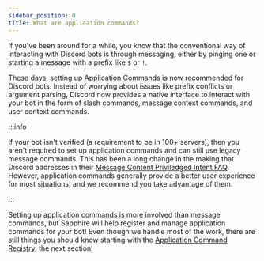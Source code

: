 ```yaml
---
sidebar_position: 0
title: What are application commands?
---
```


If you've been around for a while, you know that the conventional way of interacting with Discord bots is through
messaging, either by pinging one or starting a message with a prefix like `$` or `!`.

These days, setting up [Application Commands][discord-application-command-docs] is now recommended for Discord bots.
Instead of worrying about issues like prefix conflicts or argument parsing, Discord now provides a native interface to
interact with your bot in the form of slash commands, message context commands, and user context commands.

:::info

If your bot isn't verified (a requirement to be in 100+ servers), then you aren't required to set up application
commands and can still use legacy message commands. This has been a long change in the making that Discord addresses in
their [Message Content Priviledged Intent FAQ][message-content-faq]. However, application commands generally provide a
better user experience for most situations, and we recommend you take advantage of them.

:::

Setting up application commands is more involved than message commands, but Sapphire will help register and manage
application commands for your bot! Even though we handle most of the work, there are still things you should know
starting with the [Application Command Registry][what-is-it], the next section!

[discord-application-command-docs]: https://discord.com/developers/docs/interactions/application-commands
[message-content-faq]:
  https://support-dev.discord.com/hc/en-us/articles/4404772028055-Message-Content-Privileged-Intent-FAQ
[what-is-it]: ./application-command-registry/what-is-it.mdx
